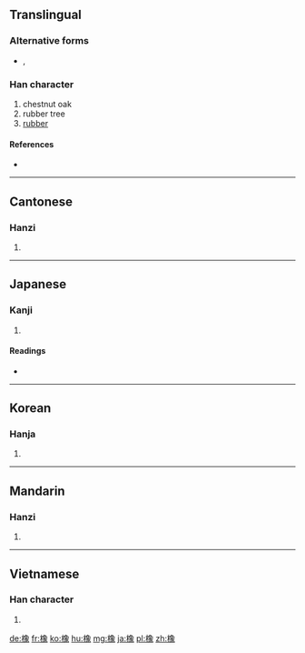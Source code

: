 ==Translingual==

===Alternative forms===
* {{zh-l|樣}}, {{zh-l|様}}

===Han character===
{{Han char|rn=75|rad=木|as=12|sn=16|four=4793<sub>2</sub>|canj=木弓日人 (DNAO)}}

# chestnut oak
# rubber tree
# [[rubber]]

====References====
* {{Han ref|kx=0554.110|dkj=15564|dj=0943.020|hdz=21282.070|uh=6A61|ud=27233|bh=BEF3|bd=48883}}

----

==Cantonese==

===Hanzi===
{{yue-hanzi|jyut=|y=jeung6}}

# {{defn|lang=yue|sort=木12}}

----

==Japanese==

===Kanji===
{{ja-kanji|grade=|rs=木12}}

# {{defn|lang=ja|sort=木12}}

====Readings====
* {{ja-readings|on=[[しょう]] (shō), [[ぞう]] (zō)|kun=[[とち]] (tochi), [[くぬぎ]] (kunugi)}}

----

==Korean==

===Hanja===
{{ko-hanja|hangeul=상|eumhun=|rv=sang|mr=sang|y=sang}}

# {{defn|lang=ko|sort=木12}}

----

==Mandarin==

===Hanzi===
{{cmn-hanzi|pin=[[xiàng]] ([[xiang4]])|wg=hsiang<sup>4</sup>}}

# {{defn|lang=cmn|sort=木12}}

----

==Vietnamese==

===Han character===
{{vi-hantu|[[tượng]]|rs=木12}}

# {{defn|lang=vi|sort=木12}}

[[de:橡]]
[[fr:橡]]
[[ko:橡]]
[[hu:橡]]
[[mg:橡]]
[[ja:橡]]
[[pl:橡]]
[[zh:橡]]